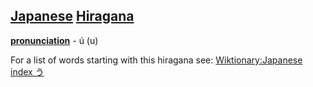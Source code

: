 == [[Japanese]] [[Hiragana]] ==
'''[[pronunciation]]''' - ú (u)

For a list of words starting with this hiragana see: [[Wiktionary:Japanese index う]]